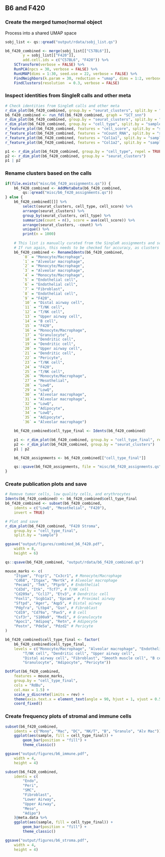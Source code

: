 ## B6 and F420
### Create the merged tumor/normal object
Process into a shared UMAP space
```r
sobj_list <- qs::qread("output/rdata/sobj_list.qs")

b6_f420_combined <- merge(sobj_list[["C57BL6"]],
        y = sobj_list[["F420"]],
        add.cell.ids = c("C57BL6", "F420")) %>%
    SCTransform(verbose = FALSE) %>%
    RunPCA(npcs = 30, verbose = FALSE) %>%
    RunUMAP(dims = 1:30, seed.use = 22, verbose = FALSE) %>%
    FindNeighbors(k.param = 30, reduction = "umap", dims = 1:2, verbose = FALSE) %>%
    FindClusters(resolution  = 0.3, verbose = FALSE)
```

### Inspect identities from SingleR calls and other meta
```r
# Check identities from SingleR calls and other meta
r_dim_plot(b6_f420_combined, group.by = "seurat_clusters", split.by = "sample")
b6_f420_combined <- run_fdl(b6_f420_combined, graph = "SCT_snn")
r_dim_plot(b6_f420_combined, group.by = "seurat_clusters", split.by = "sample", reduction = "fdl")
r_dim_plot(b6_f420_combined, group.by = "cell_type", split.by = "sample")
r_feature_plot(b6_f420_combined, features = "cell_score", split.by = "sample")
r_feature_plot(b6_f420_combined, features = "nCount_RNA", split.by = "sample")
r_feature_plot(b6_f420_combined, features = "Col1a1", split.by = "sample")
r_feature_plot(b6_f420_combined, features = "Col1a2", split.by = "sample")

p1 <- r_dim_plot(b6_f420_combined, group.by = "cell_type", repel = TRUE)
p2 <- r_dim_plot(b6_f420_combined, group.by = "seurat_clusters")
p1 | p2
```

### Rename clusters based on the calls
```r
if(file.exists("misc/b6_f420_assignments.qs")) {
    b6_f420_combined <- AddMetaData(b6_f420_combined,
        qs::qread("misc/b6_f420_assignments.qs"))
} else {
    b6_f420_combined[[]] %>%
        select(seurat_clusters, cell_type, cell_score) %>%
        arrange(seurat_clusters) %>%
        group_by(seurat_clusters, cell_type) %>%
        summarize(count = n(), score = ave(cell_score)) %>%
        arrange(seurat_clusters, -count) %>%
        unique() %>%
        print(n = 1000)
    
    # This list is manually curated from the SingleR assignments and scores
    # If run again, this needs to be checked for accuracy, as clusters may change
    b6_f420_combined <- RenameIdents(b6_f420_combined,
        `0` = "Monocyte/Macrophage",
        `1` = "Alveolar macrophage",
        `2` = "Monocyte/Macrophage",
        `3` = "Alveolar macrophage",
        `4` = "Monocyte/Macrophage",
        `5` = "Endothelial cell",
        `6` = "Endothelial cell",
        `7` = "Fibroblast",
        `8` = "Endothelial cell",
        `9` = "F420",
        `10` = "Distal airway cell",
        `11` = "T/NK cell",
        `12` = "T/NK cell",
        `13` = "Upper airway cell",
        `14` = "B cell",
        `15` = "F420",
        `16` = "Monocyte/Macrophage",
        `17` = "Granulocyte",
        `18` = "Dendritic cell",
        `19` = "Dendritic cell",
        `20` = "Upper airway cell",
        `21` = "Dendritic cell",
        `22` = "Pericyte",
        `23` = "T/NK cell",
        `24` = "F420",
        `25` = "T/NK cell",
        `26` = "Monocyte/Macrophage",
        `27` = "Mesothelial",
        `28` = "LowQ",
        `29` = "LowQ",
        `30` = "Alveolar macrophage",
        `31` = "Alveolar macrophage",
        `32` = "LowQ",
        `33` = "Adipocyte",
        `34` = "LowQ",
        `35` = "Adipocyte",
        `36` = "Alveolar macrophage")

    b6_f420_combined$cell_type_final <- Idents(b6_f420_combined)

    p1 <- r_dim_plot(b6_f420_combined, group.by = "cell_type_final", repel = TRUE)
    p2 <- r_dim_plot(b6_f420_combined, group.by = "seurat_clusters")
    p1 | p2

    b6_f420_assignments <- b6_f420_combined[["cell_type_final"]]

    qs::qsave(b6_f420_assignments, file = "misc/b6_f420_assignments.qs")
}
```

### Create publication plots and save
```r
# Remove tumor cells, low quality cells, and erythrocytes
Idents(b6_f420_combined) <- b6_f420_combined$cell_type_final
b6_f420_combined <- subset(b6_f420_combined,
    idents = c("LowQ", "Mesothelial", "F420"),
    invert = TRUE)

# Plot and save
r_dim_plot(b6_f420_combined, "F420 Stroma",
    group.by = "cell_type_final",
    split.by = "sample")

ggsave("output/figures/combined_b6_f420.pdf",
    width = 8,
    height = 6)

qs::qsave(b6_f420_combined, "output/rdata/b6_f420_combined.qs")

mouse_marks <- c(
    "Itgam", "Fcgr1", "Cx3cr1", # Monocyte/Macrophage
    "Cd68", "Itgax", "Mertk", # Alveolar macrophage
    "Pecam1", "Tek", "Ptprb", # Endothelial
    "Cd3d", "Itk", "Tcf7", # T/NK cell
    "Cd209a", "Ccl17", "Etv3", # Dendritic cell
    "Foxl1", "Scgb1a1", "Epcam", # Proximal airway
    "Sftpd", "Ager", "Aqp5", # Distal airway
    "Pdgfra", "Ltbp4", "Gsn", # Fibroblast
    "Cd19", "Cd79a", "Pax5", # B cell
    "Csf3r", "S100a9", "Mxd1", # Granulocyte
    "Apoc1", "Adipoq", "Retn", # Adipocyte
    "Postn", "Pde5a", "Pdzd2" # Pericyte
)

b6_f420_combined$cell_type_final <- factor(
    b6_f420_combined$cell_type_final,
    levels = c("Monocyte/Macrophage", "Alveolar macrophage", "Endothelial cell",
        "T/NK cell", "Dendritic cell", "Upper airway cell",
        "Distal airway cell", "Fibroblast", "Smooth muscle cell", "B cell",
        "Granulocyte", "Adipocyte", "Pericyte"))

DotPlot(b6_f420_combined,
    features = mouse_marks,
    group.by = "cell_type_final",
    cols = "RdBu",
    col.max = 1.5) +
    scale_y_discrete(limits = rev) +
    theme(axis.text.x = element_text(angle = 90, hjust = 1, vjust = 0.5)) +
    coord_fixed()
```

### Create frequency plots of stromal and immune cells
```r
subset(b6_f420_combined,
    idents = c("Mono", "Mac", "DC", "NK/T", "B", "Granulo", "Alv Mac"))@meta.data %>%
    ggplot(aes(sample, fill = cell_type_final)) +
        geom_bar(position = "fill") +
        theme_classic()

ggsave("output/figures/b6_immune.pdf",
    width = 4,
    height = 4)

subset(b6_f420_combined,
    idents = c(
        "Endo",
        "Peri",
        "SMC",
        "Fibroblast",
        "Lower Airway",
        "Upper Airway",
        "Meso",
        "Adipo")
    )@meta.data %>%
    ggplot(aes(sample, fill = cell_type_final)) +
        geom_bar(position = "fill") +
        theme_classic()

ggsave("output/figures/b6_stroma.pdf",
    width = 4,
    height = 4)
```
